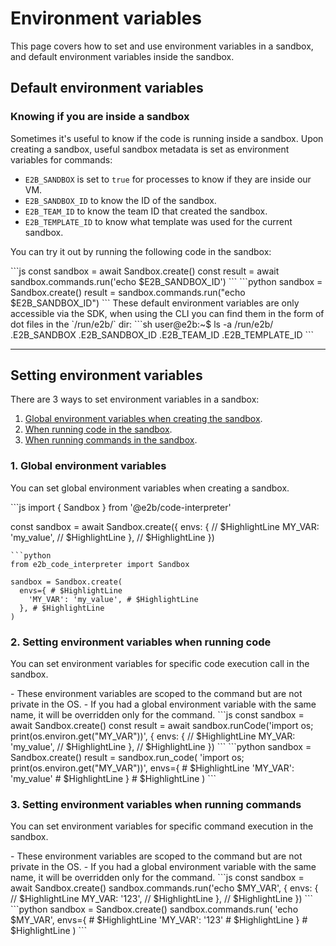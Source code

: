 # Environment variables
This page covers how to set and use environment variables in a sandbox, and default environment variables inside the sandbox.

## Default environment variables
### Knowing if you are inside a sandbox

Sometimes it's useful to know if the code is running inside a sandbox. Upon creating a sandbox, useful sandbox metadata is set as environment variables for commands: 
- `E2B_SANDBOX` is set to `true` for processes to know if they are inside our VM.
- `E2B_SANDBOX_ID` to know the ID of the sandbox.
- `E2B_TEAM_ID` to know the team ID that created the sandbox. 
- `E2B_TEMPLATE_ID` to know what template was used for the current sandbox.

You can try it out by running the following code in the sandbox:

<CodeGroup>
```js
const sandbox = await Sandbox.create()
const result = await sandbox.commands.run('echo $E2B_SANDBOX_ID')
```
```python
sandbox = Sandbox.create()
result = sandbox.commands.run("echo $E2B_SANDBOX_ID")
```
</CodeGroup>

<Note>
These default environment variables are only accessible via the SDK, when using the CLI you can find them in the form of dot files in the `/run/e2b/` dir: 
```sh
user@e2b:~$ ls -a /run/e2b/
.E2B_SANDBOX  .E2B_SANDBOX_ID  .E2B_TEAM_ID  .E2B_TEMPLATE_ID
```
</Note>

---

## Setting environment variables
There are 3 ways to set environment variables in a sandbox:
1. [Global environment variables when creating the sandbox](/docs/sandbox/environment-variables#1-global-environment-variables-when-creating-the-sandbox).
2. [When running code in the sandbox](/docs/sandbox/environment-variables#2-setting-environment-variables-when-running-code).
3. [When running commands in the sandbox](/docs/sandbox/environment-variables#3-setting-environment-variables-when-running-commands).

### 1. Global environment variables
You can set global environment variables when creating a sandbox.

<CodeGroup>
```js
import { Sandbox } from '@e2b/code-interpreter'

const sandbox = await Sandbox.create({
  envs: { // $HighlightLine
    MY_VAR: 'my_value', // $HighlightLine
  }, // $HighlightLine
})
```
```python
from e2b_code_interpreter import Sandbox

sandbox = Sandbox.create(
  envs={ # $HighlightLine
    'MY_VAR': 'my_value', # $HighlightLine
  }, # $HighlightLine
)
```
</CodeGroup>

### 2. Setting environment variables when running code
You can set environment variables for specific code execution call in the sandbox. 

<Note>
- These environment variables are scoped to the command but are not private in the OS. 
- If you had a global environment variable with the same name, it will be overridden only for the command.
</Note>

<CodeGroup>
```js
const sandbox = await Sandbox.create()
const result = await sandbox.runCode('import os; print(os.environ.get("MY_VAR"))', {
  envs: { // $HighlightLine
    MY_VAR: 'my_value', // $HighlightLine
  }, // $HighlightLine
})
```
```python
sandbox = Sandbox.create()
result = sandbox.run_code(
    'import os; print(os.environ.get("MY_VAR"))',
    envs={ # $HighlightLine
        'MY_VAR': 'my_value' # $HighlightLine
    } # $HighlightLine
)
```
</CodeGroup>

### 3. Setting environment variables when running commands
You can set environment variables for specific command execution in the sandbox.

<Note>
- These environment variables are scoped to the command but are not private in the OS. 
- If you had a global environment variable with the same name, it will be overridden only for the command.
</Note>

<CodeGroup>
```js
const sandbox = await Sandbox.create()
sandbox.commands.run('echo $MY_VAR', {
  envs: { // $HighlightLine
    MY_VAR: '123', // $HighlightLine
  }, // $HighlightLine
})
```
```python
sandbox = Sandbox.create()
sandbox.commands.run(
    'echo $MY_VAR',
    envs={ # $HighlightLine
        'MY_VAR': '123' # $HighlightLine
    } # $HighlightLine
)
```
</CodeGroup>
